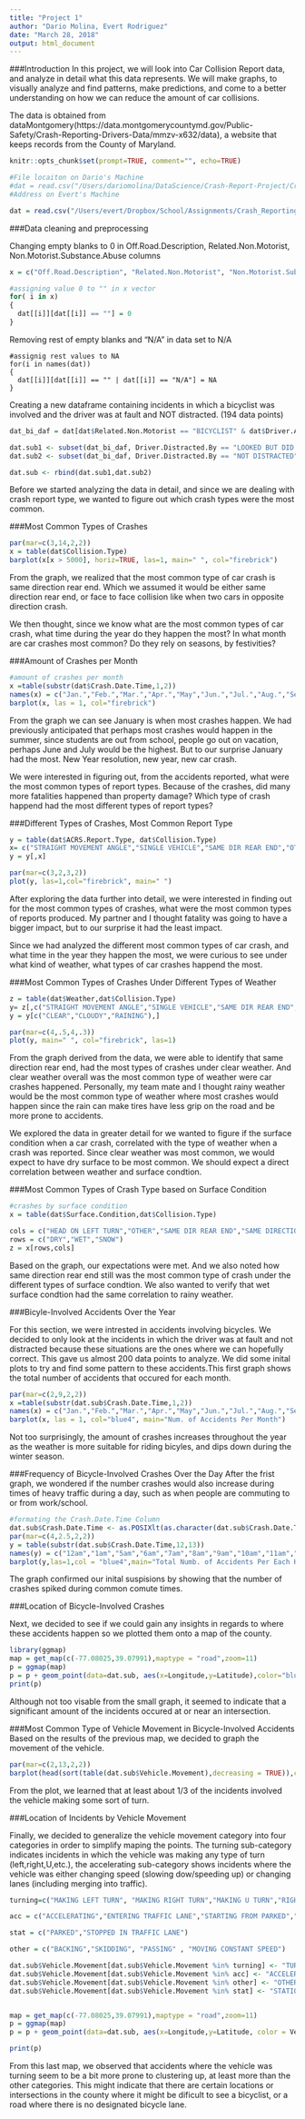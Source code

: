 ```yaml
---
title: "Project 1"
author: "Dario Molina, Evert Rodriguez"
date: "March 28, 2018"
output: html_document
---
```


###Introduction
In this project, we will look into Car Collision Report data, and analyze in detail what this data represents.  We will make graphs, to visually analyze and find patterns, make predictions, and come to a better understanding on how we can reduce the amount of car collisions.

The data is obtained from dataMontgomery(https://data.montgomerycountymd.gov/Public-Safety/Crash-Reporting-Drivers-Data/mmzv-x632/data), a website that keeps records from the County of Maryland.

```r
knitr::opts_chunk$set(prompt=TRUE, comment="", echo=TRUE)
```


```r
#File locaiton on Dario's Machine
#dat = read.csv("/Users/dariomolina/DataScience/Crash-Report-Project/Crash_Reporting_-_Drivers_Data.csv",stringsAsFactors=FALSE)
#Address on Evert's Machine

dat = read.csv("/Users/evert/Dropbox/School/Assignments/Crash_Reporting_-_Drivers_Data.csv",stringsAsFactors=FALSE)

```

###Data cleaning and preprocessing

Changing empty blanks to 0 in Off.Road.Description, Related.Non.Motorist, Non.Motorist.Substance.Abuse columns
```r
x = c("Off.Road.Description", "Related.Non.Motorist", "Non.Motorist.Substance.Abuse")

#assigning value 0 to "" in x vector
for( i in x)
{
  dat[[i]][dat[[i]] == ""] = 0
}

```

Removing rest of empty blanks and "N/A" in data set to N/A
```rm
#assignig rest values to NA
for(i in names(dat))
{
  dat[[i]][dat[[i]] == "" | dat[[i]] == "N/A"] = NA
}

```

Creating a new dataframe containing incidents in which a bicyclist was involved and the driver was at fault and NOT distracted. (194 data points)

```r
dat_bi_daf = dat[dat$Related.Non.Motorist == "BICYCLIST" & dat$Driver.At.Fault == "Yes",]

dat.sub1 <- subset(dat_bi_daf, Driver.Distracted.By == "LOOKED BUT DID NOT SEE")
dat.sub2 <- subset(dat_bi_daf, Driver.Distracted.By == "NOT DISTRACTED")

dat.sub <- rbind(dat.sub1,dat.sub2)


```


Before we started analyzing the data in detail, and since we are dealing with crash report type, we wanted to figure out which crash types were the most common.

###Most Common Types of Crashes
```r
par(mar=c(3,14,2,2))
x = table(dat$Collision.Type)
barplot(x[x > 5000], horiz=TRUE, las=1, main=" ", col="firebrick")
```

From the graph, we realized that the most common type of car crash is same direction rear end.  Which we assumed it would be either same direction rear end, or face to face collision like when two cars in opposite direction crash.




We then thought, since we know what are the most common types of car crash, what time during the year do they happen the most? In what month are car crashes most common? Do they rely on seasons, by festivities?

###Amount of Crashes per Month
```r
#amount of crashes per month
x =table(substr(dat$Crash.Date.Time,1,2))
names(x) = c("Jan.","Feb.","Mar.","Apr.","May","Jun.","Jul.","Aug.","Sep.","Oct.","Nov.","Dec.")
barplot(x, las = 1, col="firebrick")
```

From the graph we can see January is when most crashes happen. We had previously anticipated that perhaps most crashes would happen in the summer, since students are out from school, people go out on vacation, perhaps June and July would be the highest. But to our surprise January had the most.  New Year resolution, new year, new car crash.


We were interested in figuring out, from the accidents reported, what were the most common types of report types.  Because of the crashes, did many more fatalities happened than property damage? Which type of crash happend had the most different types of report types?

###Different Types of Crashes, Most Common Report Type
```r
 
y = table(dat$ACRS.Report.Type, dat$Collision.Type)
x= c("STRAIGHT MOVEMENT ANGLE","SINGLE VEHICLE","SAME DIR REAR END","OTHER","HEAD ON LEFT TURN")
y = y[,x]

par(mar=c(3,2,3,2))
plot(y, las=1,col="firebrick", main=" ")
```

After exploring the data further into detail, we were interested in finding out for the most common types of crashes, what were the most common types of reports produced. My partner and I thought fatality was going to have a bigger impact, but to our surprise it had the least impact.


Since we had analyzed the different most common types of car crash, and what time in the year they happen the most, we were curious to see under what kind of weather, what types of car crashes happend the most.


###Most Common Types of Crashes Under Different Types of Weather
```r
z = table(dat$Weather,dat$Collision.Type)
y= z[,c("STRAIGHT MOVEMENT ANGLE","SINGLE VEHICLE","SAME DIR REAR END","SAME DIRECTION RIGHT TURN","SAME DIRECTION LEFT TURN","HEAD ON LEFT TURN","OTHER")]
y = y[c("CLEAR","CLOUDY","RAINING"),]

par(mar=c(4,.5,4,.3))
plot(y, main=" ", col="firebrick", las=1)
```

From the graph derived from the data, we were able to identify that same direction rear end, had the most types of crashes under clear weather.  And clear weather overall was the most common type of weather were car crashes happened.  Personally, my team mate and I thought rainy weather would be the most common type of weather where most crashes would happen since the rain can make tires have less grip on the road and be more prone to accidents.

We explored the data in greater detail for we wanted to figure if the surface condition when a car crash, correlated with the type of weather when a crash was reported.  Since clear weather was most common, we would expect to have dry surface to be most common.  We should expect a direct correlation between weather and surface condtion.

###Most Common Types of Crash Type based on Surface Condition
```r
#crashes by surface condition
x = table(dat$Surface.Condition,dat$Collision.Type)

cols = c("HEAD ON LEFT TURN","OTHER","SAME DIR REAR END","SAME DIRECTION SIDESWIPE","SINGLE VEHICLE","STRAIGHT MOVEMENT ANGLE")
rows = c("DRY","WET","SNOW")
z = x[rows,cols]

```

Based on the graph, our expectations were met.  And we also noted how same direction rear end still was the most common type of crash under the different types of surface condtion. We also wanted to verify that wet surface condtion had the same correlation to rainy weather.

###Bicyle-Involved Accidents Over the Year

For this section, we were intrested in accidents involving bicycles.  We decided to only look at the incidents in which the driver was at fault and not distracted because these situations are the ones where we can hopefully correct.  This gave us almost 200 data points to analyze.  We did some inital plots to try and find some pattern to these accidents.This first graph shows the total number of accidents that occured for each month.

```r
par(mar=c(2,9,2,2))
x =table(substr(dat.sub$Crash.Date.Time,1,2))
names(x) = c("Jan.","Feb.","Mar.","Apr.","May","Jun.","Jul.","Aug.","Sep.","Oct.","Nov.","Dec.")
barplot(x, las = 1, col="blue4", main="Num. of Accidents Per Month")
```

Not too surprisingly, the amount of crashes increases throughout the year as the weather is more suitable for riding bicyles, and dips down during the winter season.

###Frequency of Bicycle-Involved Crashes Over the Day
After the frist graph, we wondered if the number crashes would also increase during times of heavy traffic during a day, such as when people are commuting to or from work/school.

```r
#formating the Crash.Date.Time Column
dat.sub$Crash.Date.Time <- as.POSIXlt(as.character(dat.sub$Crash.Date.Time), format = "%m/%d/%Y %I:%M:%S %p")
par(mar=c(4,2.5,2,2))
y = table(substr(dat.sub$Crash.Date.Time,12,13))
names(y) = c("12am","1am","5am","6am","7am","8am","9am","10am","11am","12pm","1pm","2pm","3pm","4pm","5pm","6pm","7pm","8pm","9pm","10pm","11pm")
barplot(y,las=1,col = "blue4",main="Total Numb. of Accidents Per Each Hour", xlab = "Hour")
```

The graph confirmed our inital suspisions by showing that the number of crashes spiked during common comute times.

###Location of Bicycle-Involved Crashes

Next, we decided to see if we could gain any insights in regards to where these accidents happen so we plotted them onto a map of the county.

```r
library(ggmap)
map = get_map(c(-77.08025,39.07991),maptype = "road",zoom=11)
p = ggmap(map)
p = p + geom_point(data=dat.sub, aes(x=Longitude,y=Latitude),color="blue4",size=3)
print(p)

```

Although not too visable from the small graph, it seemed to indicate that a significant amount of the incidents occured at or near an intersection.

###Most Common Type of Vehicle Movement in Bicycle-Involved Accidents
Based on the results of the previous map, we decided to graph the movement of the vehicle.

```r
par(mar=c(2,13,2,2))
barplot(head(sort(table(dat.sub$Vehicle.Movement),decreasing = TRUE)),col="blue4",las=1,horiz = TRUE,main="Vehicle Movement")
```

From the plot, we learned that at least about 1/3 of the incidents involved the vehicle making some sort of turn.

###Location of Incidents by Vehicle Movement

Finally, we decided to generalize the vehicle movement category into four categories in order to simplify maping the points. The turning sub-category indicates incidents in which the vehicle was making any type of turn (left,right,U,etc.), the accelerating sub-category shows incidents where the vehicle was either changing speed (slowing dow/speeding up) or changing lanes (including merging into traffic).

```r

turning=c("MAKING LEFT TURN", "MAKING RIGHT TURN","MAKING U TURN","RIGHT TURN ON RED")

acc = c("ACCELERATING","ENTERING TRAFFIC LANE","STARTING FROM PARKED","STARTING FROM PARKED","STARTING FROM LANE", "SLOWING OR STOPPING","CHANGING LANES")

stat = c("PARKED","STOPPED IN TRAFFIC LANE")

other = c("BACKING","SKIDDING", "PASSING" , "MOVING CONSTANT SPEED")

dat.sub$Vehicle.Movement[dat.sub$Vehicle.Movement %in% turning] <- "TURNING"
dat.sub$Vehicle.Movement[dat.sub$Vehicle.Movement %in% acc] <- "ACCELERATING"
dat.sub$Vehicle.Movement[dat.sub$Vehicle.Movement %in% other] <- "OTHER"
dat.sub$Vehicle.Movement[dat.sub$Vehicle.Movement %in% stat] <- "STATIONARY"


map = get_map(c(-77.08025,39.07991),maptype = "road",zoom=11)
p = ggmap(map)
p = p + geom_point(data=dat.sub, aes(x=Longitude,y=Latitude, color = Vehicle.Movement),size=3)

print(p)

```

From this last map, we observed that accidents where the vehicle was turning seem to be a bit more prone to clustering up, at least more than the other categories.  This might indicate that there are certain locations or intersections in the county where it might be dificult to see a bicyclist, or a road where there is no designated bicycle lane.

 
